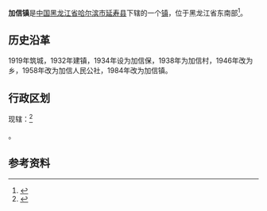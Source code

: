 {{中国乡级行政区|23/01/29/103/000
| 行政区全称 = 加信镇
| 上级行政区 = [[黑龙江省|黑龙江省]][[哈尔滨市|哈尔滨市]][[延寿县|延寿县]]
| 行政区类别 = [[镇|镇]]
| LowerDivisions = 9个行政村
| 总面积 = 181平方公里
| 户籍人口 = 2.4万人
| 常住人口 = 
| 行政区划 = 
| 官方网站 =
| 邮政编码 =150000
| 毗邻行政区 =
}}

'''加信镇'''是[[中国|中国]][[黑龙江省|黑龙江省]][[哈尔滨市|哈尔滨市]][[延寿县|延寿县]]下辖的一个[[镇|镇]]，位于黑龙江省东南部<ref>{{Cite web |url=http://www.chinaquhua.cn/heilongjiang/ |title=加信镇 |accessdate=2011-08-17 |archive-date=2011-08-22 |archive-url=https://web.archive.org/web/20110822123644/http://www.chinaquhua.cn/heilongjiang/ |dead-url=yes }}</ref>。

==历史沿革==
1919年筑城，1932年建镇，1934年设为加信保，1938年为加信村，1946年改为乡，1958年改为加信人民公社，1984年改为加信镇。

==行政区划==
现辖：<ref>{{PRC admin/ref sgc|23/01/29/103/000}}</ref>

{{PRC admin/children|23/01/29/103/000}}。

==参考资料==
{{reflist}}

{{PRC admin/navcat|23/01/29/103/000}}